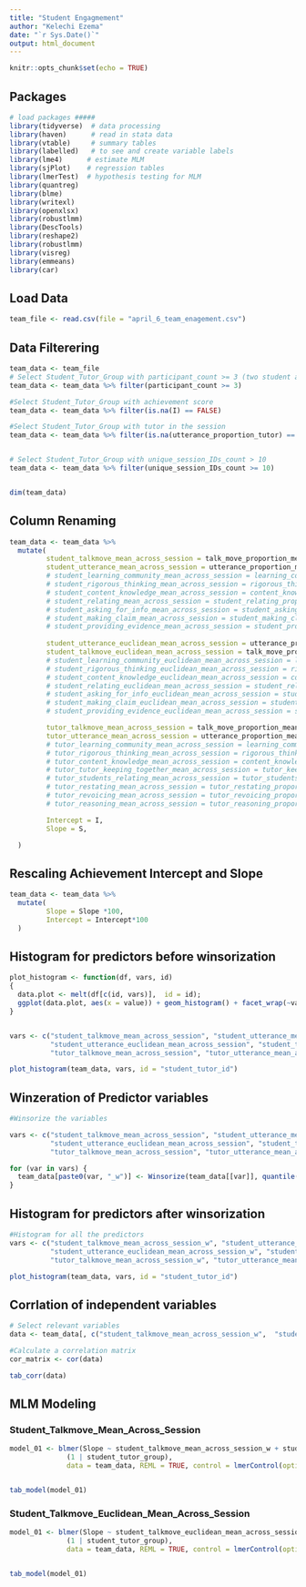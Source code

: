 ```yaml
---
title: "Student Engagmement"
author: "Kelechi Ezema"
date: "`r Sys.Date()`"
output: html_document
---
```


```r
knitr::opts_chunk$set(echo = TRUE)
```

## Packages

```r
# load packages #####
library(tidyverse)  # data processing
library(haven)      # read in stata data
library(vtable)     # summary tables
library(labelled)   # to see and create variable labels
library(lme4)      # estimate MLM
library(sjPlot)    # regression tables
library(lmerTest)  # hypothesis testing for MLM
library(quantreg)
library(blme)
library(writexl)
library(openxlsx)
library(robustlmm)
library(DescTools)
library(reshape2)
library(robustlmm)
library(visreg)
library(emmeans)
library(car)

```


## Load Data

```r
team_file <- read.csv(file = "april_6_team_enagement.csv")

```



## Data Filterering

```r
team_data <- team_file
# Select Student_Tutor_Group with participant_count >= 3 (two student and a tutor)
team_data <- team_data %>% filter(participant_count >= 3)

#Select Student_Tutor_Group with achievement score
team_data <- team_data %>% filter(is.na(I) == FALSE)

#Select Student_Tutor_Group with tutor in the session
team_data <- team_data %>% filter(is.na(utterance_proportion_tutor) == FALSE)


# Select Student_Tutor_Group with unique_session_IDs_count > 10
team_data <- team_data %>% filter(unique_session_IDs_count >= 10)


dim(team_data)
```

## Column Renaming

```r
team_data <- team_data %>%
  mutate(
         student_talkmove_mean_across_session = talk_move_proportion_mean_across_session_student,
         student_utterance_mean_across_session = utterance_proportion_mean_across_session_student,
         # student_learning_community_mean_across_session = learning_community_proportion_mean_across_session_student,
         # student_rigorous_thinking_mean_across_session = rigorous_thinking_proportion_mean_across_session_student,
         # student_content_knowledge_mean_across_session = content_knowledge_proportion_mean_across_session_student,
         # student_relating_mean_across_session = student_relating_proportion_mean_across_session,
         # student_asking_for_info_mean_across_session = student_asking_for_info_proportion_mean_across_session,
         # student_making_claim_mean_across_session = student_making_claim_proportion_mean_across_session,
         # student_providing_evidence_mean_across_session = student_providing_evidence_proportion_mean_across_session,
         
         student_utterance_euclidean_mean_across_session = utterance_proportion_euclidean_mean_across_session_student,
         student_talkmove_euclidean_mean_across_session = talk_move_proportion_euclidean_mean_across_session_student,
         # student_learning_community_euclidean_mean_across_session = learning_community_proportion_euclidean_mean_across_session_student,
         # student_rigorous_thinking_euclidean_mean_across_session = rigorous_thinking_proportion_euclidean_mean_across_session_student,
         # student_content_knowledge_euclidean_mean_across_session = content_knowledge_proportion_euclidean_mean_across_session_student,
         # student_relating_euclidean_mean_across_session = student_relating_proportion_euclidean_mean_across_session,
         # student_asking_for_info_euclidean_mean_across_session = student_asking_for_info_proportion_euclidean_mean_across_session,
         # student_making_claim_euclidean_mean_across_session = student_making_claim_proportion_euclidean_mean_across_session,
         # student_providing_evidence_euclidean_mean_across_session = student_providing_evidence_proportion_euclidean_mean_across_session,

         tutor_talkmove_mean_across_session = talk_move_proportion_mean_across_session_tutor,
         tutor_utterance_mean_across_session = utterance_proportion_mean_across_session_tutor,
         # tutor_learning_community_mean_across_session = learning_community_proportion_mean_across_session_tutor,
         # tutor_rigorous_thinking_mean_across_session = rigorous_thinking_proportion_mean_across_session_tutor,
         # tutor_content_knowledge_mean_across_session = content_knowledge_proportion_mean_across_session_tutor,
         # tutor_tutor_keeping_together_mean_across_session = tutor_keeping_together_proportion_mean_across_session,
         # tutor_students_relating_mean_across_session = tutor_students_relating_proportion_mean_across_session,
         # tutor_restating_mean_across_session = tutor_restating_proportion_mean_across_session,
         # tutor_revoicing_mean_across_session = tutor_revoicing_proportion_mean_across_session,
         # tutor_reasoning_mean_across_session = tutor_reasoning_proportion_mean_across_session,

         Intercept = I,
         Slope = S,

  )

```


## Rescaling Achievement Intercept and Slope

```r
team_data <- team_data %>%
  mutate(
         Slope = Slope *100,
         Intercept = Intercept*100
  )

```



## Histogram for predictors before winsorization
```r
plot_histogram <- function(df, vars, id)
{
  data.plot <- melt(df[c(id, vars)],  id = id);
  ggplot(data.plot, aes(x = value)) + geom_histogram() + facet_wrap(~variable, scales = "free")
}


vars <- c("student_talkmove_mean_across_session", "student_utterance_mean_across_session", 
          "student_utterance_euclidean_mean_across_session", "student_talkmove_euclidean_mean_across_session", 
          "tutor_talkmove_mean_across_session", "tutor_utterance_mean_across_session", "unique_session_IDs_count")

plot_histogram(team_data, vars, id = "student_tutor_id")


```







## Winzeration of Predictor variables
```r
#Winsorize the variables

vars <- c("student_talkmove_mean_across_session", "student_utterance_mean_across_session", 
          "student_utterance_euclidean_mean_across_session", "student_talkmove_euclidean_mean_across_session", 
          "tutor_talkmove_mean_across_session", "tutor_utterance_mean_across_session", "unique_session_IDs_count")

for (var in vars) {
  team_data[paste0(var, "_w")] <- Winsorize(team_data[[var]], quantile(team_data[[var]], probs=c(0.0, 0.99), na.rm = FALSE))
}
```




<!-- ## Cummulate Frequency Table of data   -->
<!-- ```{r} -->

<!-- freq_table <- function(x) -->
<!-- { -->
<!--   return(cbind(Freq=table(x), Cumul=cumsum(prop.table(table(x))), relative=prop.table(table(x)))); -->
<!-- } -->

<!-- # Print the frequency table in 2 decimal places -->
<!-- freq_table(round(team_data$unique_session_IDs_count_w, 1) ) -->


<!-- ``` -->


## Histogram for predictors after winsorization
```r
#Histogram for all the predictors
vars <- c("student_talkmove_mean_across_session_w", "student_utterance_mean_across_session_w", 
          "student_utterance_euclidean_mean_across_session_w", "student_talkmove_euclidean_mean_across_session_w", 
          "tutor_talkmove_mean_across_session_w", "tutor_utterance_mean_across_session_w", "unique_session_IDs_count_w")

plot_histogram(team_data, vars, id = "student_tutor_id")


```


## Corrlation of independent variables 

```r
# Select relevant variables
data <- team_data[, c("student_talkmove_mean_across_session_w",  "student_utterance_mean_across_session_w",  "student_utterance_euclidean_mean_across_session_w", "student_talkmove_euclidean_mean_across_session_w",           "tutor_talkmove_mean_across_session_w", "tutor_utterance_mean_across_session_w", "unique_session_IDs_count_w")]  

#Calculate a correlation matrix
cor_matrix <- cor(data)

tab_corr(data)
```

## MLM Modeling

### Student_Talkmove_Mean_Across_Session
```r
model_01 <- blmer(Slope ~ student_talkmove_mean_across_session_w + student_utterance_euclidean_mean_across_session_w + tutor_talkmove_mean_across_session_w + tutor_utterance_mean_across_session_w + unique_session_IDs_count_w +
              (1 | student_tutor_group),
              data = team_data, REML = TRUE, control = lmerControl(optimizer = "bobyqa"))


tab_model(model_01)

```



### Student_Talkmove_Euclidean_Mean_Across_Session
```r
model_01 <- blmer(Slope ~ student_talkmove_euclidean_mean_across_session_w + student_utterance_mean_across_session_w +  tutor_talkmove_mean_across_session_w + tutor_utterance_mean_across_session_w + unique_session_IDs_count_w +
              (1 | student_tutor_group),
              data = team_data, REML = TRUE, control = lmerControl(optimizer = "bobyqa"))


tab_model(model_01)

```

